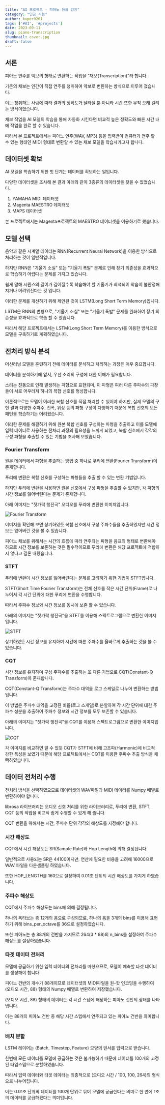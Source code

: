 ```yaml
---
title: "AI 프로젝트 - 피아노 음표 감지"
category: "인공 지능"
author: kuper0201
tags: ['#AI', '#projects']
date: 2023-09-11
slug: piano-transcription
thumbnail: cover.jpg
draft: false
---
```


## 서론

피아노 연주를 악보의 형태로 변환하는 작업을 "채보(Transcription)"라 합니다.

기존의 채보는 인간이 직접 연주를 청취하여 악보로 변환하는 방식으로 이루어 졌습니다.

이는 청취하는 사람에 따라 결과의 정확도가 달라질 뿐 아니라 시간 또한 무척 오래 걸리는 방식이었습니다.

채보 작업을 AI 모델의 학습을 통해 자동화 시킨다면 비교적 높은 정확도와 빠른 시간 내에 작업을 완료 할 수 있습니다.

따라서 본 프로젝트에서는 피아노 연주(WAV, MP3) 등을 입력받아 컴퓨터가 연주 할 수 있는 형태인 MIDI 형태로 변환할 수 있는 채보 모델을 학습시키고자 합니다.

## 데이터셋 확보

AI 모델을 학습하기 위한 첫 단계는 데이터를 확보하는 일입니다.

다양한 데이터셋을 조사해 본 결과 아래와 같이 3종류의 데이터셋을 찾을 수 있었습니다.

1. YAMAHA MIDI 데이터셋
2. Magenta MAESTRO 데이터셋
3. MAPS 데이터셋

본 프로젝트에서는 Magenta프로젝트의 MAESTRO 데이터셋을 이용하기로 했습니다.

## 모델 선택

음악과 같은 시계열 데이터는 RNN(Recurrent Neural Network)을 이용한 방식으로 처리하는 것이 일반적입니다.

하지만 RNN은 "기울기 소실" 또는 "기울기 폭발" 문제로 인해 장기 의존성을 효과적으로 학습하기 어렵다는 문제를 가지고 있습니다.

쉽게 말해 시퀀스의 길이가 길어질수록 학습해야 할 기울기가 희석되어 학습이 불안정해지거나 어려워진다는 것 입니다.

이러한 문제를 개선하기 위해 제안된 것이 LSTM(Long Short Term Memory)입니다.

LSTM은 RNN의 변형으로, "기울기 소실" 또는 "기울기 폭발" 문제를 완화하여 장기 의존성을 효과적으로 학습 할 수 있습니다.

따라서 해당 프로젝트에서는 LSTM(Long Short Term Memory)를 이용한 방식으로 모델을 구축하기로 계획하였습니다.

## 전처리 방식 분석

머신러닝 모델을 훈련하기 전에 데이터를 분석하고 처리하는 과정은 매우 중요합니다.

데이터를 분석하기에 앞서, 우선 소리의 구성에 대한 이해가 필요합니다.

소리는 진동으로 인해 발생하는 파형으로 표현되며, 이 파형은 여러 다른 주파수의 파장들이 서로 어우러져 하나의 복합 신호를 형성합니다.

이론적으로는 모델이 이러한 복합 신호를 직접 처리할 수 있어야 하지만, 실제 모델의 구현 결과 다양한 주파수, 진폭, 위상 등의 파형 구성이 다양하기 때문에 복합 신호의 모든 패턴을 학습하기는 어려웠습니다.

이러한 문제를 해결하기 위해 원본 복합 신호를 구성하는 파형을 추출하고 이를 모델에 입력 데이터로 사용하는 전처리 과정의 필요성을 느끼게 되었고, 복합 신호에서 각각의 구성 파형을 추출할 수 있는 기법을 조사해 보았습니다.

### Fourier Transform

원본 데이터에서 파형을 추출하는 방법 중 하나로 푸리에 변환(Fourier Transform)이 존재합니다.

푸리에 변환은 복합 신호를 구성하는 파형들을 추출 할 수 있는 변환 기법입니다.

하지만 푸리에 변환을 사용하면 원본 신호에서 구성 파형을 추출할 수 있지만, 각 파형의 시간 정보를 잃어버린다는 문제가 존재합니다.

아래 이미지는 "젓가락 행진곡" 오디오를 푸리에 변환한 이미지입니다.

![Fourier Transform](images/FourierTransform.png)

이미지를 확인해 보면 상기하였듯 복합 신호에서 구성 주파수들을 추출하였지만 시간 정보는 잃어버린 것을 볼 수 있습니다.

피아노 채보를 위해서는 시간의 흐름에 따라 연주되는 파형을 음표의 형태로 변환해야 하므로 시간 정보를 보존하는 것은 필수적이므로 푸리에 변환은 해당 프로젝트에 적합하지 않다고 결론 내렸습니다.

### STFT

푸리에 변환이 시간 정보를 잃어버린다는 문제를 고려하기 위한 기법이 STFT입니다.

STFT(Short Time Fourier Transform)는 전체 신호를 작은 시간 단위(Frame)로 나누어서 각 시간 단위에 대한 푸리에 변환을 수행합니다.

따라서 주파수 정보와 시간 정보를 동시에 보존 할 수 있습니다.

아래의 이미지는 "젓가락 행진곡"을 STFT를 이용해 스펙트로그램으로 변환한 이미지입니다.

![STFT](images/STFT.png)

상기하였듯 시간 정보를 유지하며 시간에 따른 주파수를 올바르게 추출하는 것을 볼 수 있습니다.

### CQT

시간 정보를 유지하며 구성 주파수를 추출하는 또 다른 기법으로 CQT(Constant-Q Transform)이 존재합니다.

CQT(Constant-Q Transform)는 주파수 대역을 로그 스케일로 나누어 변환하는 방법입니다.

이 방법은 주파수 대역을 고정된 비율(로그 스케일)로 분할하여 각 시간 단위에 대한 주파수 성분을 추출하여 주파수 정보와 시간 정보를 모두 보존할 수 있습니다.

아래의 이미지는 "젓가락 행진곡"을 CQT를 이용해 스펙트로그램으로 변환한 이미지입니다.

![CQT](images/CQT.png)

각 이미지를 비교하면 알 수 있듯 CQT가 STFT에 비해 고조파(Harmonic)에 비교적 강한 특성을 보였기 때문에 해당 프로젝트에서는 CQT를 이용한 주파수 추출 방식을 채택하였습니다.

## 데이터 전처리 수행

전처리 방식을 선택하였으므로 데이터셋의 WAV파일과 MIDI 데이터를 Numpy 배열로 변환하여야 합니다.

librosa 라이브러리는 오디오 신호 처리를 위한 라이브러리로, 푸리에 변환, STFT, CQT 등의 작업을 비교적 쉽게 수행할 수 있게 해 줍니다.

CQT 변환을 위해서는 시간, 주파수 단위 각각의 해상도를 지정해야 합니다.

### 시간 해상도

CQT에서 시간 해상도는 SR(Sample Rate)와 Hop Length에 의해 결정됩니다.

일반적으로 사용되는 SR은 44100이지만, 연산에 필요한 비용을 고려해 16000으로 WAV 파일을 다운샘플링 하였습니다.

또한 HOP_LENGTH를 160으로 설정하여 0.01초 단위의 시간 해상도를 가지게 하였습니다.

### 주파수 해상도

CQT에서 주파수 해상도는 bins에 의해 결정됩니다.

하나의 옥타브는 총 12개의 음으로 구성되므로, 하나의 음을 3개의 bins를 이용해 표현하기 위해 bins_per_octave를 36으로 설정하였습니다.

또한 피아노는 총 88개의 건반을 가지므로 264(3 * 88)의 n_bins를 설정하여 주파수 해상도를 설정하였습니다.

### 타겟 데이터 전처리

모델에 공급하기 위한 입력 데이터의 전처리를 마쳤으므로, 모델이 예측할 타겟 데이터를 생성해야 합니다.

피아노 건반의 개수가 88개이므로 데이터셋의 MIDI파일을 원-핫 인코딩을 수행하여 (오디오 시간, 88) 형태의 Numpy 배열로 변환하여 저장했습니다.

(오디오 시간, 88) 형태의 데이터는 각 시간 스텝에 해당하는 피아노 건반의 상태를 나타냅니다.

이는 88개의 피아노 건반 중 해당 시간 스텝에서 연주되고 있는 피아노 건반을 의미합니다.

### 배치 분할

LSTM 레이어는 (Batch, Timestep, Feature) 모양의 텐서를 입력으로 받습니다.

한번에 모든 데이터를 모델에 공급하는 것은 불가능하기 때문에 데이터를 100개의 고정된 타임스텝으로 분할하였습니다.

따라서 입력 데이터와 타겟 데이터는 최종적으로 (오디오 시간 / 100, 100, 264)의 형식으로 나누어집니다.

이는 0.01초 단위의 데이터를 100개 단위로 묶어 모델에 공급한다는 의미로 한 번에 1초의 데이터를 공급하겠다는 의미입니다.

